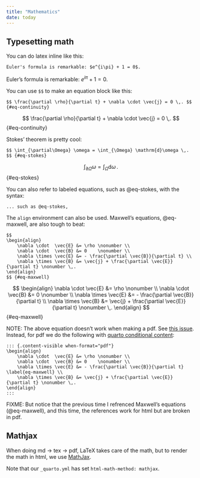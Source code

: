 ```yaml
---
title: "Mathematics"
date: today
---
```



Typesetting math
-------------------------------------------------------------------------------

You can do latex inline like this:

    Euler's formula is remarkable: $e^{i\pi} + 1 = 0$.

Euler's formula is remarkable: $e^{i\pi} + 1 = 0$.

You can use `$$` to make an equation block like this:

    $$ \frac{\partial \rho}{\partial t} + \nabla \cdot \vec{j} = 0 \,. $$ {#eq-continuity}

$$ \frac{\partial \rho}{\partial t} + \nabla \cdot \vec{j} = 0 \,. $$ {#eq-continuity}

Stokes' theorem is pretty cool:

    $$ \int_{\partial\Omega} \omega = \int_{\Omega} \mathrm{d}\omega \,. $$ {#eq-stokes}

::: {#eq-stokes}

$$ \int_{\partial\Omega} \omega = \int_{\Omega} \mathrm{d}\omega \,. $$ {#eq-stokes}

:::

You can also refer to labeled equations, such as @eq-stokes,
with the syntax:

    ... such as @eq-stokes,

The `align` environment can also be used.
Maxwell's equations, @eq-maxwell, are also tough to beat:

    $$
    \begin{align}
        \nabla \cdot  \vec{E} &= \rho \nonumber \\
        \nabla \cdot  \vec{B} &= 0    \nonumber \\
        \nabla \times \vec{E} &= - \frac{\partial \vec{B}}{\partial t} \\
        \nabla \times \vec{B} &= \vec{j} + \frac{\partial \vec{E}}{\partial t} \nonumber \,. 
    \end{align}
    $$ {#eq-maxwell}

::: {.content-visible when-format="html"}
$$
\begin{align}
    \nabla \cdot  \vec{E} &= \rho \nonumber \\
    \nabla \cdot  \vec{B} &= 0    \nonumber \\
    \nabla \times \vec{E} &= - \frac{\partial \vec{B}}{\partial t} \\
    \nabla \times \vec{B} &= \vec{j} + \frac{\partial \vec{E}}{\partial t} \nonumber \,. 
\end{align}
$$ {#eq-maxwell}
:::

NOTE: The above equation doesn't work when making a pdf.
See [this issue](https://github.com/quarto-dev/quarto-cli/issues/2275).
Instead, for pdf we do the following with
[quarto conditional content](https://quarto.org/docs/authoring/conditional.html):

    ::: {.content-visible when-format="pdf"}
    \begin{align}
        \nabla \cdot  \vec{E} &= \rho \nonumber \\
        \nabla \cdot  \vec{B} &= 0    \nonumber \\
        \nabla \times \vec{E} &= - \frac{\partial \vec{B}}{\partial t} \label{eq-maxwell} \\
        \nabla \times \vec{B} &= \vec{j} + \frac{\partial \vec{E}}{\partial t} \nonumber \,. 
    \end{align}
    :::

::: {.content-visible when-format="pdf"}
\begin{align}
    \nabla \cdot  \vec{E} &= \rho \nonumber \\
    \nabla \cdot  \vec{B} &= 0    \nonumber \\
    \nabla \times \vec{E} &= - \frac{\partial \vec{B}}{\partial t} \label{eq-maxwell} \\
    \nabla \times \vec{B} &= \vec{j} + \frac{\partial \vec{E}}{\partial t} \nonumber \,. 
\end{align}
:::

FIXME: But notice that the previous time I refrenced Maxwell's
equations (@eq-maxwell), and this time, the references work for
html but are broken in pdf.


Mathjax
-------------------------------------------------------------------------------

When doing md $\rightarrow$ tex $\rightarrow$ pdf, LaTeX takes care of the math,
but to render the math in html, we use [MathJax](https://www.mathjax.org/).

Note that our `_quarto.yml` has set `html-math-method: mathjax`.


